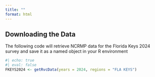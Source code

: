 ```yaml
---
title: ""
format: html
---
```


## Downloading the Data

The following code will retrieve NCRMP data for the Florida Keys 2024 survey and save it as a named object in your R environment 
```r
#| echo: true
#| eval: false
FKEYS2024 <- getRvcData(years = 2024, regions = "FLA KEYS")
```


